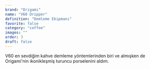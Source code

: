 ```yaml
---
brand: "Origami"
name: "V60 Dripper"
definition: "Demleme Ekipmanı"
favorite: false
category: "coffee"
images: ""
order: 3
draft: false
---
```


V60 en sevdiğim kahve demleme yöntemlerinden biri ve almışken de Origami'nin ikonikleşmiş turuncu porselenini aldım.
